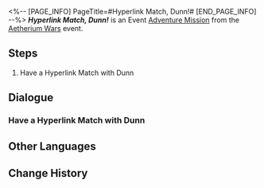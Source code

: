 <%-- [PAGE_INFO]
PageTitle=#Hyperlink Match, Dunn!#
[END_PAGE_INFO] --%>
{{Stub|Dialogue.}}
{{Mission Infobox
|id            = 8014123
|title         = 
|image         = <!--Mission Hyperlink Match, Dunn!.png-->
|type          = Adventure
|event_name    = Aetherium Wars
|chapter       = 
|requirements  = [[Adventure Mission]] ''[[Embark! Corridor of Fading Echoes!]]'' completed
|summary       = <!--official mission summary from Fate's Atlas-->
|characters    = Dunn; Trailblazer
|startLocation = [[Jarilo-VI]] - [[Silvermane Guard Restricted Zone]]
|world         = Jarilo-VI
|area          = Silvermane Guard Restricted Zone
|prev          = Embark! Corridor of Fading Echoes!
|next          = 
|rewards       = 
}}
'''''Hyperlink Match, Dunn!''''' is an Event [[Adventure Mission]] from the [[Aetherium Wars]] event.

==Steps==
# Have a Hyperlink Match with Dunn

<!--
==Gameplay Notes==

--><!--
==Trial Character==

-->
==Dialogue==
{{Stub Dialogue}}
===Have a Hyperlink Match with Dunn{{subst:void|<!--801412301-->}}===
{{Mission Description|type=adventure|location=Silvermane Guard Restricted Zone|The core gameplay loop behind Aetherium Wars is "dueling." Challenge different players and show your true strength!}}
{{Dialogue Start}}
:{{tx}}
{{Dialogue End}}

==Other Languages==
{{Other Languages
|en   = Hyperlink Match, Dunn!
|zhs  = 超链接对决！邓恩
|zht  = 超連結對決！鄧恩
|ja   = ハイパーリンクバトル！ダン
|ko   = 하이퍼링크 대결! 던
|es   = Enfrentamiento de hipervínculos: Dunn
|fr   = Combat hyperlink&nbsp;: Dunn&nbsp;!
|ru   = Матч! Данн!
|th   = ประลองไฮเปอร์ลิงก์กับ Dunn!
|vi   = Quyết Đấu Siêu Liên Kết! Dunn
|de   = Hyperlinkmatch, Dunn!
|id   = Duel Hyperlink, Dunn!
|pt   = Batalha de Hyperlink, Dunn!
}}

==Change History==
{{Change History|1.4}}
